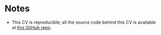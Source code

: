 # Notes

* This CV is reproducible; all the source code behind this CV is available at [this GitHub repo](https://github.com/jooyoungseo/jy_CV){target="_blank"}.

<!---![Signature](data/signature.png)\--->
